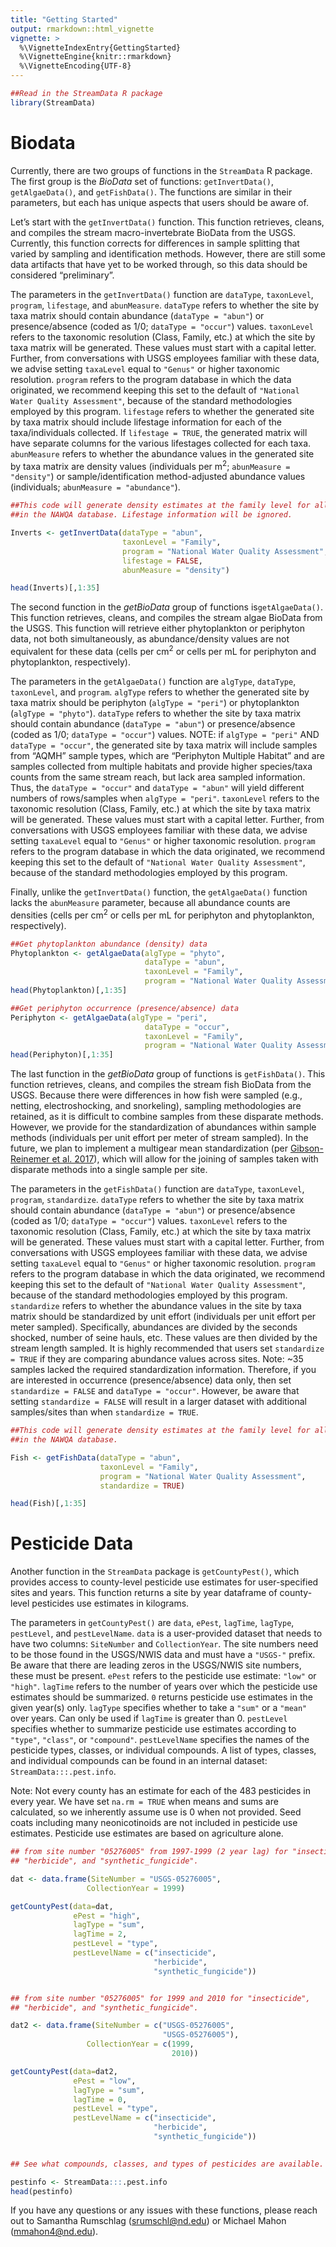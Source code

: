 ```yaml
---
title: "Getting Started"
output: rmarkdown::html_vignette
vignette: >
  %\VignetteIndexEntry{GettingStarted}
  %\VignetteEngine{knitr::rmarkdown}
  %\VignetteEncoding{UTF-8}
---
```


```r
##Read in the StreamData R package
library(StreamData)
```

# Biodata

Currently, there are two groups of functions in the `StreamData` R package. The first group is the *BioData* set of functions: `getInvertData()`, `getAlgaeData()`, and `getFishData()`. The functions are similar in their parameters, but each has unique aspects that users should be aware of.

Let's start with the `getInvertData()` function. This function retrieves, cleans, and compiles the stream macro-invertebrate BioData from the USGS. Currently, this function corrects for differences in sample splitting that varied by sampling and identification methods. However, there are still some data artifacts that have yet to be worked through, so this data should be considered "preliminary". 

The parameters in the `getInvertData()` function are `dataType`, `taxonLevel`, `program`, `lifestage`, and `abunMeasure`.
`dataType` refers to whether the site by taxa matrix should contain abundance (`dataType = "abun"`) or presence/absence (coded as 1/0; `dataType = "occur"`) values.
`taxonLevel` refers to the taxonomic resolution (Class, Family, etc.) at which the site by taxa matrix will be generated. These values must start with a capital letter. Further, from conversations with USGS employees familiar with these data, we advise setting `taxaLevel` equal to `"Genus"` or higher taxonomic resolution.
`program` refers to the program database in which the data originated, we recommend keeping this set to the default of `"National Water Quality Assessment"`, because of the standard methodologies employed by this program.
`lifestage` refers to whether the generated site by taxa matrix should include lifestage information for each of the taxa/individuals collected. If `lifestage = TRUE`, the generated matrix will have separate columns for the various lifestages collected for each taxa.
`abunMeasure` refers to whether the abundance values in the generated site by taxa matrix are density values (individuals per m^2^; `abunMeasure = "density"`) or sample/identification method-adjusted abundance values (individuals; `abunMeasure = "abundance"`).

```r

##This code will generate density estimates at the family level for all samples
##in the NAWQA database. Lifestage information will be ignored.

Inverts <- getInvertData(dataType = "abun",
                         taxonLevel = "Family",
                         program = "National Water Quality Assessment",
                         lifestage = FALSE,
                         abunMeasure = "density")

head(Inverts)[,1:35]

```


The second function in the *getBioData* group of functions is`getAlgaeData()`. This function retrieves, cleans, and compiles the stream algae BioData from the USGS. This function will retrieve either phytoplankton or periphyton data, not both simultaneously, as abundance/density values are not equivalent for these data (cells per cm^2^ or cells per mL for periphyton and phytoplankton, respectively).

The parameters in the `getAlgaeData()` function are `algType`, `dataType`, `taxonLevel`, and `program`.
`algType` refers to whether the generated site by taxa matrix should be periphyton (`algType = "peri"`) or phytoplankton (`algType = "phyto"`). 
`dataType` refers to whether the site by taxa matrix should contain abundance (`dataType = "abun"`) or presence/absence (coded as 1/0; `dataType = "occur"`) values. NOTE: if `algType = "peri"` AND `dataType = "occur"`, the generated site by taxa matrix will include samples from "AQMH" sample types, which are "Periphyton Multiple Habitat" and are samples collected from multiple habitats and provide higher species/taxa counts from the same stream reach, but lack area sampled information. Thus, the `dataType = "occur"` and `dataType = "abun"` will yield different numbers of rows/samples when `algType = "peri"`.
`taxonLevel` refers to the taxonomic resolution (Class, Family, etc.) at which the site by taxa matrix will be generated. These values must start with a capital letter. Further, from conversations with USGS employees familiar with these data, we advise setting `taxaLevel` equal to `"Genus"` or higher taxonomic resolution.
`program` refers to the program database in which the data originated, we recommend keeping this set to the default of `"National Water Quality Assessment"`, because of the standard methodologies employed by this program.

Finally, unlike the `getInvertData()` function, the `getAlgaeData()` function lacks the `abunMeasure` parameter, because all abundance counts are densities (cells per cm^2^ or cells per mL for periphyton and phytoplankton, respectively). 

```r
##Get phytoplankton abundance (density) data
Phytoplankton <- getAlgaeData(algType = "phyto",
                              dataType = "abun",
                              taxonLevel = "Family",
                              program = "National Water Quality Assessment")
head(Phytoplankton)[,1:35]

##Get periphyton occurrence (presence/absence) data
Periphyton <- getAlgaeData(algType = "peri",
                              dataType = "occur",
                              taxonLevel = "Family",
                              program = "National Water Quality Assessment")
head(Periphyton)[,1:35]
```


The last function in the *getBioData* group of functions is `getFishData()`. This function retrieves, cleans, and compiles the stream fish BioData from the USGS. Because there were differences in how fish were sampled (e.g., netting, electroshocking, and snorkeling), sampling methodologies are retained, as it is difficult to combine samples from these disparate methods. However, we provide for the standardization of abundances within sample methods (individuals per unit effort per meter of stream sampled). In the future, we plan to implement a multigear mean standardization (per [Gibson-Reinemer et al. 2017](https://doi.org/10.1139/cjfas-2016-0003)), which will allow for the joining of samples taken with disparate methods into a single sample per site.

The parameters in the `getFishData()` function are `dataType`, `taxonLevel`, `program`, `standardize`.
`dataType` refers to whether the site by taxa matrix should contain abundance (`dataType = "abun"`) or presence/absence (coded as 1/0; `dataType = "occur"`) values.
`taxonLevel` refers to the taxonomic resolution (Class, Family, etc.) at which the site by taxa matrix will be generated. These values must start with a capital letter. Further, from conversations with USGS employees familiar with these data, we advise setting `taxaLevel` equal to `"Genus"` or higher taxonomic resolution.
`program` refers to the program database in which the data originated, we recommend keeping this set to the default of `"National Water Quality Assessment"`, because of the standard methodologies employed by this program.
`standardize` refers to whether the abundance values in the site by taxa matrix should be standardized by unit effort (individuals per unit effort per meter sampled). Specifically, abundances are divided by the seconds shocked, number of seine hauls, etc. These values are then  divided by the stream length sampled. It is highly recommended that users set `standardize = TRUE` if they are comparing abundance values across sites.
Note: ~35 samples lacked the required standardization information. Therefore, if you are interested in occurrence (presence/absence) data only, then set `standardize = FALSE` and `dataType = "occur"`. However, be aware that setting `standardize = FALSE` will result in a larger dataset with additional samples/sites than when `standardize = TRUE`.

```r

##This code will generate density estimates at the family level for all samples
##in the NAWQA database.

Fish <- getFishData(dataType = "abun",
                    taxonLevel = "Family",
                    program = "National Water Quality Assessment",
                    standardize = TRUE)

head(Fish)[,1:35]

```


# Pesticide Data

Another function in the `StreamData` package is `getCountyPest()`, which provides access to county-level pesticide use estimates for user-specified sites and years. This function returns a site by year dataframe of county-level pesticides use estimates in kilograms.

The parameters in `getCountyPest()` are `data`, `ePest`, `lagTime`, `lagType`, `pestLevel`, and `pestLevelName`.
`data` is a user-provided dataset that needs to have two columns: `SiteNumber` and `CollectionYear`. The site numbers need to be those found in the USGS/NWIS data and must have a `"USGS-"` prefix. Be aware that there are leading zeros in the USGS/NWIS site numbers, these must be present.
`ePest` refers to the pesticide use estimate: `"low"` or `"high"`.
`lagTime` refers to the number of years over which the pesticide use estimates should be summarized. `0` returns pesticide use estimates in the given year(s) only.
`lagType` specifies whether to take a `"sum"` or a `"mean"` over years. Can only be used if `lagTime` is greater than 0.
`pestLevel` specifies whether to summarize pesticide use estimates according to `"type"`, `"class"`, or `"compound"`.
`pestLevelName` specifies the names of the pesticide types, classes, or individual compounds. A list of types, classes, and individual compounds can be found in an internal dataset: `StreamData:::.pest.info`.

Note: Not every county has an estimate for each of the 483 pesticides in every year. We have set `na.rm = TRUE` when means and sums are calculated, so we inherently assume use is 0 when not provided. Seed coats including many neonicotinoids are not included in pesticide use estimates. Pesticide use estimates are based on agriculture alone.

```r

## from site number "05276005" from 1997-1999 (2 year lag) for "insecticide",
## "herbicide", and "synthetic_fungicide".

dat <- data.frame(SiteNumber = "USGS-05276005",
                 CollectionYear = 1999)

getCountyPest(data=dat,
              ePest = "high",
              lagType = "sum",
              lagTime = 2,
              pestLevel = "type",
              pestLevelName = c("insecticide",
                                "herbicide",
                                "synthetic_fungicide"))


## from site number "05276005" for 1999 and 2010 for "insecticide",
## "herbicide", and "synthetic_fungicide".

dat2 <- data.frame(SiteNumber = c("USGS-05276005",
                                  "USGS-05276005"), 
                 CollectionYear = c(1999,
                                    2010))

getCountyPest(data=dat2,
              ePest = "low",
              lagType = "sum",
              lagTime = 0,
              pestLevel = "type",
              pestLevelName = c("insecticide",
                                "herbicide",
                                "synthetic_fungicide"))
  

## See what compounds, classes, and types of pesticides are available.

pestinfo <- StreamData:::.pest.info
head(pestinfo)

```

If you have any questions or any issues with these functions, please reach out to Samantha Rumschlag (<srumschl@nd.edu>) or Michael Mahon (<mmahon4@nd.edu>).
